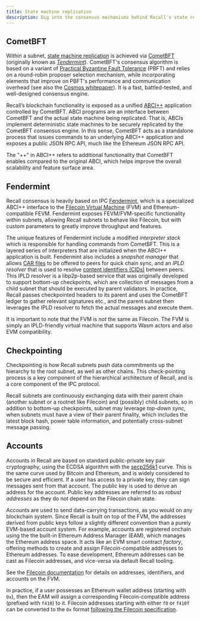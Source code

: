 ```yaml
---
title: State machine replication
description: Dig into the consensus mechanisms behind Recall's state replication.
---
```


## CometBFT

Within a subnet,
[state machine replication](https://en.wikipedia.org/wiki/State_machine_replication) is achieved via
[CometBFT](https://cometbft.com/) (originally known as
[_Tendermint_](https://atrium.lib.uoguelph.ca/items/5459099e-67aa-4a23-83ae-d3471d8d8336)).
CometBFT's consensus algorithm is based on a variant of
[Practical Byzantine Fault Tolerance](https://dl.acm.org/doi/abs/10.1145/571637.571640) (PBFT) and
relies on a round-robin proposer selection mechanism, while incorporating elements that improve on
PBFT's performance and communication overhead (see also the
[Cosmos whitepaper](https://cosmos.network/resources/whitepaper)). It is a fast, battled-tested, and
well-designed consensus engine.

Recall’s blockchain functionality is exposed as a unified
[ABCI++](https://members.delphidigital.io/learn/abci) application controlled by CometBFT. ABCI
programs are an interface between CometBFT and the actual state machine being replicated. That is,
ABCIs implement deterministic state machines to be securely replicated by the CometBFT consensus
engine. In this sense, CometBFT acts as a standalone process that issues commands to an underlying
ABCI++ application and exposes a public JSON RPC API, much like the Ethereum JSON RPC API.

<Callout>
The "++" in ABCI++ refers to additional functionality that CometBFT enables compared to the original ABCI, which helps improve the overall scalability and feature surface area.

</Callout>

## Fendermint

Recall consensus is heavily based on IPC
[Fendermint](https://github.com/consensus-shipyard/ipc/tree/main/fendermint), which is a specialized
ABCI++ interface to the
[Filecoin Virtual Machine](https://docs.filecoin.io/smart-contracts/fundamentals/the-fvm) (FVM) and
Ethereum-compatible FEVM. Fendermint exposes FEVM/FVM-specific functionality within subnets,
allowing Recall subnets to behave like Filecoin, but with custom parameters to greatly improve
throughput and features.

The unique features of Fendermint include a modified _interpreter stack_ which is responsible for
handling commands from CometBFT. This is a layered series of interpreters that are initialized when
the ABCI++ application is built. Fendermint also includes a _snapshot manager_ that allows
[CAR files](https://ipld.io/specs/transport/car/) to be offered to peers for quick chain sync, and
an _IPLD resolver_ that is used to resolve
[content identifiers (CIDs)](https://docs.ipfs.tech/concepts/content-addressing/#) between peers.
This IPLD resolver is a libp2p-based service that was originally developed to support bottom-up
checkpoints, which are collection of messages from a child subnet that should be executed by parent
validators. In practice, Recall passes checkpointed headers to its parent and uses the CometBFT
ledger to gather relevant signatures etc., and the parent subnet then leverages the IPLD resolver to
fetch the actual messages and execute them.

<Callout>

It is important to note that the FVM is _not_ the same as Filecoin. The FVM is simply an
IPLD-friendly virtual machine that supports Wasm actors and also EVM compatibility.

</Callout>

## Checkpointing

Checkpointing is how Recall subnets push data commitments up the hierarchy to the root subnet, as
well as other chains. This check-pointing process is a key component of the hierarchical
architecture of Recall, and is a core component of the IPC protocol.

Recall subnets are continuously exchanging data with their parent chain (another subnet or a rootnet
like Filecoin) and (possibly) child subnets, so in addition to bottom-up checkpoints, subnet may
leverage _top-down sync_, when subnets must have a view of their parent finality, which includes the
latest block hash, power table information, and potentially cross-subnet message passing.

## Accounts

Accounts in Recall are based on standard public-private key pair cryptography, using the ECDSA
algorithm with the [secp256k1](https://en.bitcoin.it/wiki/Secp256k1) curve. This is the same curve
used by Bitcoin and Ethereum, and is widely considered to be secure and efficient. If a user has
access to a private key, they can sign messages sent from that account. The public key is used to
derive an address for the account. Public key addresses are referred to as _robust addresses_ as
they do not depend on the Filecoin chain state.

Accounts are used to send data-carrying transactions, as you would on any blockchain system. Since
Recall is built on top of the FVM, the addresses derived from public keys follow a slightly
different convention than a purely EVM-based account system. For example, accounts are registered
onchain using the the built-in Ethereum Address Manager (EAM), which manages the Ethereum address
space. It acts like an EVM smart contract _factory_, offering methods to create and assign
Filecoin-compatible addresses to Ethereum addresses. To ease development, Ethereum addresses can be
cast as Filecoin addresses, and vice-versa via default Recall tooling.

<Callout>

See the
[Filecoin documentation](https://docs.filecoin.io/basics/the-blockchain/addresses#public-keys) for
details on addresses, identifiers, and accounts on the FVM.

</Callout>

In practice, if a user possesses an Ethereum wallet address (starting with `0x`), then the EAM will
assign a corresponding Filecoin-compatible address (prefixed with `f410`) to it. Filecoin addresses
starting with either `f0` or `f410f` can be converted to the `0x` format
[following the Filecoin specification](https://docs.filecoin.io/smart-contracts/filecoin-evm-runtime/address-types#converting-to-a-0x-style-address).
